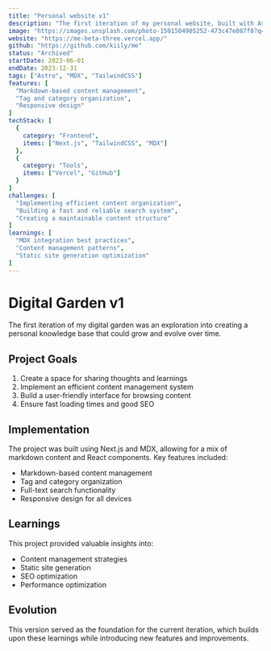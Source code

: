 ```yaml
---
title: "Personal website v1"
description: "The first iteration of my personal website, built with Astro."
image: "https://images.unsplash.com/photo-1501504905252-473c47e087f8?q=80&w=2940"
website: "https://me-beta-three.vercel.app/"
github: "https://github.com/kiily/me"
status: "Archived"
startDate: 2023-06-01
endDate: 2023-12-31
tags: ["Astro", "MDX", "TailwindCSS"]
features: [
  "Markdown-based content management",
  "Tag and category organization",
  "Responsive design"
]
techStack: [
  {
    category: "Frontend",
    items: ["Next.js", "TailwindCSS", "MDX"]
  },
  {
    category: "Tools",
    items: ["Vercel", "GitHub"]
  }
]
challenges: [
  "Implementing efficient content organization",
  "Building a fast and reliable search system",
  "Creating a maintainable content structure"
]
learnings: [
  "MDX integration best practices",
  "Content management patterns",
  "Static site generation optimization"
]
---
```


# Digital Garden v1

The first iteration of my digital garden was an exploration into creating a personal knowledge base that could grow and evolve over time.

## Project Goals

1. Create a space for sharing thoughts and learnings
2. Implement an efficient content management system
3. Build a user-friendly interface for browsing content
4. Ensure fast loading times and good SEO

## Implementation

The project was built using Next.js and MDX, allowing for a mix of markdown content and React components. Key features included:

- Markdown-based content management
- Tag and category organization
- Full-text search functionality
- Responsive design for all devices

## Learnings

This project provided valuable insights into:
- Content management strategies
- Static site generation
- SEO optimization
- Performance optimization

## Evolution

This version served as the foundation for the current iteration, which builds upon these learnings while introducing new features and improvements.
